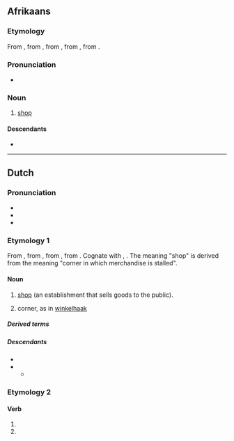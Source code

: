 {{also|Winkel}}
==Afrikaans==

===Etymology===
From {{inh|af|nl|winkel}}, from {{inh|af|dum|winkel||corner}}, from {{inh|af|odt|winkel}}, from {{inh|af|gem-pro|*winkilaz}}, from {{inh|af|ine-pro|*weng-||to bend, bow, arch, curve}}.

===Pronunciation===
* {{IPA|af|/ˈvəŋkəl/}}

===Noun===
{{af-noun|s|winkeltjie}}

# [[shop]]

====Descendants====
* {{desc|xh|ivenkile|bor=1}}

----

==Dutch==

===Pronunciation===
* {{IPA|/ˈʋɪŋkəl/|lang=nl}}
* {{audio|Nl-winkel.ogg|audio|lang=nl}}
* {{hyphenation|lang=nl|win|kel}}

===Etymology 1===
From {{inh|nl|dum|winkel||corner}}, from {{inh|nl|odt|winkel}}, from {{inh|nl|gem-pro|*winkilaz}}, from {{der|nl|ine-pro|*weng-||to bend, bow, arch, curve}}. Cognate with {{cog|de|Winkel}}, {{cog|ang|wincel}}. The meaning "shop" is derived from the meaning "corner in which merchandise is stalled".

====Noun====
{{nl-noun|m|-s|winkeltje}}

# [[shop]] (an establishment that sells goods to the public).
#: {{syn|nl|boetiek|handel|zaak}}
# {{lb|nl|obsolete}} corner, as in [[winkelhaak]]

=====Derived terms=====
{{col4-u|nl
|winkelen
|ijzerwinkel
|platenwinkel
|sportwinkel
|webwinkel
|winkelhaak
}}

=====Descendants=====
* {{desctree|af|winkel}}
* {{desc|ms|bengkel|bor=1}}
** {{desc|id|bengkel}}

===Etymology 2===
{{nonlemma}}

====Verb====
{{head|nl|verb form}}

# {{nl-verb form of|p=1|n=sg|t=pres|m=ind|winkelen}}
# {{nl-verb form of|m=imp|winkelen}}